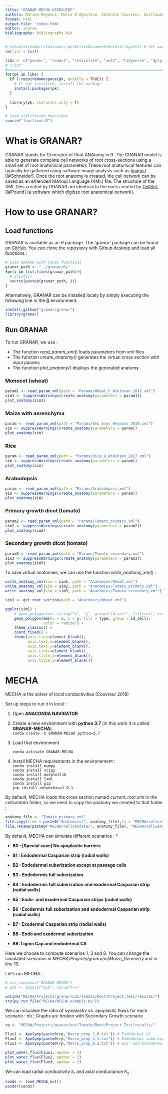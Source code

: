 ```yaml
---
title: "GRANAR-MECHA USERGUIDE"
authors: Adrien Heymans, Marco D'Agostino, Valentin Couvreur, Guillaume Lobet
format: html
output-file: 'index.html'
editor: source
bibliography: bibliography.bib
---
```


```r
# setwd(dirname(rstudioapi::getActiveDocumentContext()$path)) # Set working directory to the current file
rm(list = ls())

libs <- c("pander", "readxl", "reticulate", "xml2", "tidyverse", "dplyr", "devtools", "viridis", "ggplot2", "gridExtra", "sf", "deldir", "packcircles")
# "riot"
#==========================================================================
for(pk in libs) {
  if (!requireNamespace(pk, quietly = TRUE)) {
    # If not installed, install the package
    install.packages(pk)
  }
  
  library(pk, character.only = T)
}

# Load utilitarian functions
source("functions.R")
```

# What is GRANAR?

GRANAR stands for Generator of Root ANAtomy in R. The GRANAR model is able to generate complete cell networks of root cross-sections using a small set of root anatomical parameters These root anatomical features can typically be gathered using software image analysis such as [ImageJ](https://imagej.net/Welcome) [@Schneider]. Once the root anatomy is created, the cell network can be saved as an eXtended Markup Language (XML) file. The structure of the XML files created by GRANAR are identical to the ones created by [CellSeT](https://www.nottingham.ac.uk/research/groups/cvl/software/cellset.aspx) [@Pound] (a software which digitize root anatomical network).

# How to use GRANAR?

## Load functions

GRANAR is available as an R package. The *'granar'* package can be found on [GitHub](https://github.com/granar/granar). 
You can clone the repository with Github desktop and load all functions :

```r
# Load GRANAR with local functions
granar_path <- "../granar/R/"
for(i in list.files(granar_path)){
  # print(i)
  source(paste0(granar_path, i))
}
```

Alternatively, GRANAR can be installed localy by simply executing the following line in the [R](https://cran.r-project.org/) environment:

```r
install_github("granar/granar") 
library(granar)
```

## Run GRANAR

To run GRANAR, we use :

-   The function *read_param_xml()* loads parameters from xml files
-   The function *create_anatomy()* generates the virtual cross section with input params
-   The function *plot_anatomy()* displays the generated anatomy

### Monocot (wheat)

```r
param1 <- read_param_xml(path = "Params/Wheat_F_Atkinson_2017.xml")
sim1 <- suppressWarnings(create_anatomy(parameters = param1))
plot_anatomy(sim1)
```
### Maize with aerenchyma

```r
param <- read_param_xml(path = "Params/Zea_mays_Heymans_2019.xml")
sim <- suppressWarnings(create_anatomy(parameters = param))
plot_anatomy(sim)
```

### Rice 

```r
param <- read_param_xml(path = "Params/Rice_D_Atkinson_2017.xml")
sim <- suppressWarnings(create_anatomy(parameters = param))
plot_anatomy(sim)
```

### Arabodopsis 

```r
param <- read_param_xml(path = "Params/Arabidopsis.xml")
sim <- suppressWarnings(create_anatomy(parameters = param))
plot_anatomy(sim)
```

### Primary growth dicot (tomato)

```r
param2 <- read_param_xml(path = "Params/Tomato_primary.xml")
sim2 <- suppressWarnings(create_anatomy(parameters = param2))
plot_anatomy(sim2)
```

### Secondary growth dicot (tomato)

```r
param3 <- read_param_xml(path = "Params/Tomato_secondary.xml")
sim3 <- suppressWarnings(create_anatomy(parameters = param3))
plot_anatomy(sim3)
```

To save virtual anatomies, we can use the function *write_anatomy_xml()* :

```r
write_anatomy_xml(sim = sim1, path = "Anatomies/Wheat.xml")
write_anatomy_xml(sim = sim2, path = "Anatomies/Tomato_primary.xml")
write_anatomy_xml(sim = sim3, path = "Anatomies/Tomato_secondary.xml")
```

```r
sim1 <- get_root_section(path = "Anatomies/Wheat.xml")

ggplot(sim1) +
    # geom_polygon(aes_string("x", "y", group="id_cell", fill=col), colour="white") +
    geom_polygon(aes(x = x, y = y, fill = type, group = id_cell),
                 color = "white") +
    theme_classic() +
    coord_fixed() +
    theme(axis.line=element_blank(),
          axis.text.x=element_blank(),
          axis.text.y=element_blank(),
          axis.ticks=element_blank(),
          axis.title.x=element_blank(),
          axis.title.y=element_blank())
```

# MECHA

MECHA is the solver of local conductivities (Couvreur 2018)

Set up steps to run it in local :

1.  Open **ANACONDA NAVIGATOR**

2.  Create a new environment with **python 3.7** (in this work it is called **GRANAR-MECHA**)\
    `conda create -n GRANAR-MECHA python=3.7`

3.  Load that environment

    `conda activate GRANAR-MECHA`

4.  Install MECHA requirements in the environement :\
    `conda install numpy`\
    `conda install scipy`\
    `conda install matplotlib`\
    `conda install lxml`\
    `conda install pip`\
    `pip install networkx==1.9.1`

By default, MECHA loads the cross section named *current_root.xml* in the *cellsetdata* folder, so we need to copy the anatomy we created to that folder ;

```r
anatomy_file <- "Tomato_primary.xml"
file.copy(from = paste0("Anatomies/", anatomy_file),to = "MECHA/cellsetdata/", overwrite = T)
file.rename(paste0("MECHA/cellsetdata/", anatomy_file), "MECHA/cellsetdata/current_root.xml")
```

By default, MECHA can simulate different scenarios : \*

-   **B0 : [Special case] No apoplastic barriers **

-   **B1 : Endodermal Casparian strip (radial walls)**

-   **B2 : Endodermal suberization except at passage cells**

-   **B3 : Endodermis full suberization**

-   **B4 : Endodermis full suberization and exodermal Casparian strip (radial walls)**

-   **B5 : Endo- and exodermal Casparian strips (radial walls)**

-   **B6 : Exodermis full suberization and endodermal Casparian strip (radial walls)**

-   **B7 : Exodermal Casparian strip (radial walls)**

-   **B8 : Endo and exodermal suberization**

-   **B9: Lignin Cap and endodermal CS**

Here we choose to compute scenarios 1, 3 and 8. You can change the simulated scenarios in *MECHA/Projects/granar/in/Maize_Geometry.xml* in line 19.

Let's run MECHA :

```r
# use_condaenv("GRANAR-MECHA")
# sys <- import("sys", convert=T)

unlink("MECHA/Projects/granar/out/Tomato/Root/Project_Test/results/")
try(py_run_file("MECHA/MECHA_example.py"))
```

We can visualise the ratio of symplastiv vs. apoplastic flows for each scenario :
nb ; Graphs are broken with Secondary Growth scenario

```r
rp <- "MECHA/Projects/granar/out/Tomato/Root/Project_Test/results/"

Flux1 <- ApoSymp(paste0(rp,"Macro_prop_1,0.txt")) # Endodermal CS
Flux2 <- ApoSymp(paste0(rp,"Macro_prop_3,1.txt")) # Endodermis suberised
Flux3 <- ApoSymp(paste0(rp,"Macro_prop_8,2.txt")) # Exo- and Endodermis fully suberised

plot_water_flux(Flux1, apobar = 1)
plot_water_flux(Flux2, apobar = 2)
plot_water_flux(Flux3, apobar = 3)
```

We can load radial conductivity $k_r$ and axial conductance $K_x$ :

```r
conds <- load_MECHA_out()
pander(conds)
```

